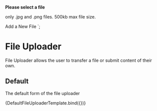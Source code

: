 
<Meta title="Components/File Uploader" component="FileUploader" />

  <strong class="jazz-file-uploader--label">Please select a file</strong>
  <p class="jazz-file-uploader--label-description">only .jpg and .png files. 500kb max file size.</p>
  <label class="jazz-btn">Add a New File <input type="file" style="display: none;" [multiple]="multiple" #fileInput></label>
`;

# File Uploader

File Uploader allows the user to transfer a file or submit content of their own.

## Default
The default form of the file uploader

<Canvas>
    <Story name="Default" args={{
        }}>
        {DefaultFileUploaderTemplate.bind({})}
    </Story>
</Canvas>
